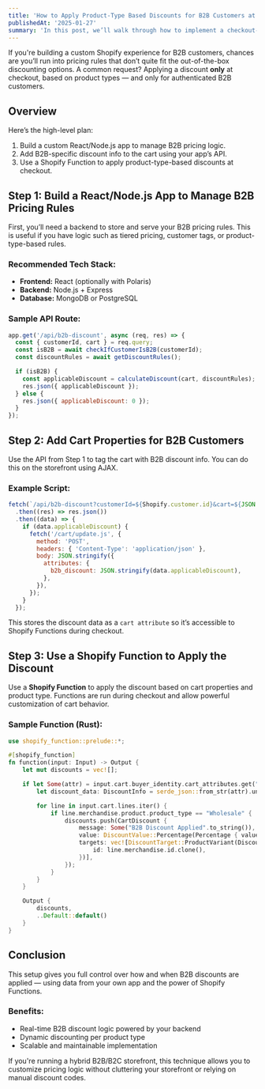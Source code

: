 ```yaml
---
title: 'How to Apply Product-Type Based Discounts for B2B Customers at Checkout Using Shopify Functions'
publishedAt: '2025-01-27'
summary: 'In this post, we’ll walk through how to implement a checkout-level product-type discount for B2B users using a mix of a custom app, Shopify Functions, and some clever cart property usage.'
---
```


If you're building a custom Shopify experience for B2B customers, chances are you’ll run into pricing rules that don’t quite fit the out-of-the-box discounting options. A common request? Applying a discount **only** at checkout, based on product types — and only for authenticated B2B customers.

## Overview

Here’s the high-level plan:

1.  Build a custom React/Node.js app to manage B2B pricing logic.
2.  Add B2B-specific discount info to the cart using your app’s API.
3.  Use a Shopify Function to apply product-type-based discounts at checkout.

## Step 1: Build a React/Node.js App to Manage B2B Pricing Rules

First, you’ll need a backend to store and serve your B2B pricing rules. This is useful if you have logic such as tiered pricing, customer tags, or product-type-based rules.

### Recommended Tech Stack:

- **Frontend:** React (optionally with Polaris)
- **Backend:** Node.js + Express
- **Database:** MongoDB or PostgreSQL

### Sample API Route:

```js
app.get('/api/b2b-discount', async (req, res) => {
  const { customerId, cart } = req.query;
  const isB2B = await checkIfCustomerIsB2B(customerId);
  const discountRules = await getDiscountRules();

  if (isB2B) {
    const applicableDiscount = calculateDiscount(cart, discountRules);
    res.json({ applicableDiscount });
  } else {
    res.json({ applicableDiscount: 0 });
  }
});
```

## Step 2: Add Cart Properties for B2B Customers

Use the API from Step 1 to tag the cart with B2B discount info. You can do this on the storefront using AJAX.

### Example Script:

```js
fetch(`/api/b2b-discount?customerId=${Shopify.customer.id}&cart=${JSON.stringify(cartItems)}`)
  .then((res) => res.json())
  .then((data) => {
    if (data.applicableDiscount) {
      fetch('/cart/update.js', {
        method: 'POST',
        headers: { 'Content-Type': 'application/json' },
        body: JSON.stringify({
          attributes: {
            b2b_discount: JSON.stringify(data.applicableDiscount),
          },
        }),
      });
    }
  });
```

This stores the discount data as a `cart attribute` so it’s accessible to Shopify Functions during checkout.

## Step 3: Use a Shopify Function to Apply the Discount

Use a **Shopify Function** to apply the discount based on cart properties and product type. Functions are run during checkout and allow powerful customization of cart behavior.

### Sample Function (Rust):

```rust
use shopify_function::prelude::*;

#[shopify_function]
fn function(input: Input) -> Output {
    let mut discounts = vec![];

    if let Some(attr) = input.cart.buyer_identity.cart_attributes.get("b2b_discount") {
        let discount_data: DiscountInfo = serde_json::from_str(attr).unwrap();

        for line in input.cart.lines.iter() {
            if line.merchandise.product.product_type == "Wholesale" {
                discounts.push(CartDiscount {
                    message: Some("B2B Discount Applied".to_string()),
                    value: DiscountValue::Percentage(Percentage { value: discount_data.percentage }),
                    targets: vec![DiscountTarget::ProductVariant(DiscountTargetProductVariant {
                        id: line.merchandise.id.clone(),
                    })],
                });
            }
        }
    }

    Output {
        discounts,
        ..Default::default()
    }
}
```

## Conclusion

This setup gives you full control over how and when B2B discounts are applied — using data from your own app and the power of Shopify Functions.

### Benefits:

- Real-time B2B discount logic powered by your backend
- Dynamic discounting per product type
- Scalable and maintainable implementation

If you're running a hybrid B2B/B2C storefront, this technique allows you to customize pricing logic without cluttering your storefront or relying on manual discount codes.

